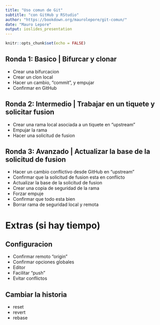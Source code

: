 ```yaml
---
title: "Uso comun de Git"
subtitle: "con GitHub y RStudio"
author: "https://bookdown.org/maurolepore/git-comun/"
date: "Mauro Lepore"
output: ioslides_presentation
---
```


```r
knitr::opts_chunk$set(echo = FALSE)
```

## Ronda 1: Basico | Bifurcar y clonar

* Crear una bifurcacion
* Crear un clon local
* Hacer un cambio, "commit", y empujar
* Confirmar en GitHub

## Ronda 2: Intermedio | Trabajar en un tiquete y solicitar fusion

* Crear una rama local asociada a un tiquete en "upstream"
* Empujar la rama
* Hacer una solicitud de fusion

## Ronda 3: Avanzado | Actualizar la base de la solicitud de fusion

* Hacer un cambio conflictivo desde GitHub en "upstream"
* Confirmar que la solicitud de fusion esta en conflicto
* Actualizar la base de la solicitud de fusion
* Crear una copia de seguridad de la rama
* Forzar empuje
* Confirmar que todo esta bien
* Borrar rama de seguridad local y remota

# Extras (si hay tiempo)

## Configuracion

* Confirmar remoto "origin"
* Confirmar opciones globales
* Editor
* Facilitar "push"
* Evitar conflictos

## Cambiar la historia

* reset
* revert
* rebase